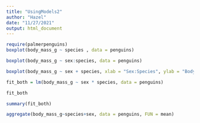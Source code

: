 ```yaml
---
title: "UsingModels2"
author: "Hazel"
date: "11/27/2021"
output: html_document
---
```

```r
require(palmerpenguins)
boxplot(body_mass_g ~ species , data = penguins)

```
```r
boxplot(body_mass_g ~ sex:species, data = penguins)
```


```r
boxplot(body_mass_g ~ sex + species, xlab = "Sex:Species", ylab = "Body Mass (g)", data = penguins, names = c("Adelie female", "Adelie male", "Chinstrap female", "Chinstrap male", "Gentoo female", "Gentoo male"))
```
```r

fit_both = lm(body_mass_g ~ sex * species, data = penguins)

fit_both
```
```r
summary(fit_both)
```

```r
aggregate(body_mass_g~species+sex, data = penguins, FUN = mean)
```

